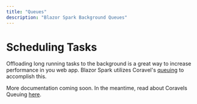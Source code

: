 ```yaml
---
title: "Queues"
description: "Blazor Spark Background Queues"
---
```


# Scheduling Tasks
Offloading long running tasks to the background is a great way to increase performance in you web app. Blazor Spark utilizes Coravel's [queuing](https://docs.coravel.net/Queuing/) to accomplish this.

More documentation coming soon. In the meantime, read about Coravels Queuing [here](https://docs.coravel.net/Queuing/).
